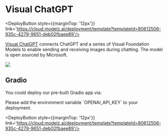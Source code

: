# Visual ChatGPT


<DeployButton style={{marginTop: '12px'}} link='https://cloud.modelz.ai/deployment/template?templateId=80612506-935c-4279-9651-deb02fbaee89'/>


[Visual ChatGPT](https://github.com/microsoft/visual-chatgpt) connects ChatGPT and a series of Visual Foundation Models to enable sending and receiving images during chatting. The model is open sourced by Microsoft.

![](./images/vc-demo.gif)

## Gradio

You could deploy our pre-built Gradio app via:


<Callout emoji="🚀">
Please add the environment variable `OPENAI_API_KEY` to your deployment.
</Callout>

<DeployButton style={{marginTop: '12px'}} link='https://cloud.modelz.ai/deployment/template?templateId=80612506-935c-4279-9651-deb02fbaee89'/>
